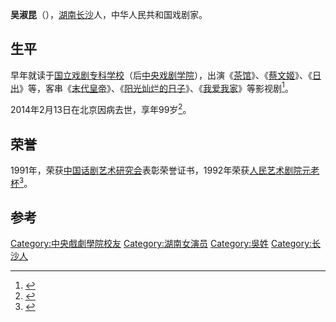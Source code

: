 '''吴淑昆'''（{{bd|1915年||2014年|2月13日|catIdx=Wu}}），[[湖南|湖南]][[长沙|长沙]]人，中华人民共和国戏剧家。

==生平==
早年就读于[[国立戏剧专科学校|国立戏剧专科学校]]（后[[中央戏剧学院|中央戏剧学院]]），出演《[[茶馆|茶馆]]》、《[[蔡文姬|蔡文姬]]》、《[[日出|日出]]》等，客串《[[末代皇帝_(电视剧)|末代皇帝]]》、《[[阳光灿烂的日子|阳光灿烂的日子]]》、《[[我爱我家_(家庭情景喜剧)|我爱我家]]》等影视剧<ref>{{cite news|title=99岁艺术家吴淑昆去世 曾演茶馆庞四奶奶|url=http://ent.qq.com/a/20140218/017091.htm|accessdate=2014-02-19|newspaper=腾讯网}}</ref>。

2014年2月13日在北京因病去世，享年99岁<ref>{{cite news|title=老艺术家吴淑昆去世享年99岁 曾参演《茶馆》|url=http://www.yangtse.com/system/2014/02/19/020311269.shtml|accessdate=2014-02-19|newspaper=东方网|deadurl=yes|archiveurl=https://web.archive.org/web/20140226225709/http://www.yangtse.com/system/2014/02/19/020311269.shtml|archivedate=2014-02-26}}</ref>。

==荣誉==
1991年，荣获[[中国话剧艺术研究会|中国话剧艺术研究会]]表彰荣誉证书，1992年荣获[[人民艺术剧院元老杯|人民艺术剧院元老杯]]<ref>{{cite news|title=北京人艺99岁演员吴淑昆辞世 曾客串《我爱我家》|url=http://news.67.com/heise/2014/02/17/728333.html|accessdate=2014-02-19|newspaper=中国娱乐网|archive-date=2019-07-25|archive-url=https://web.archive.org/web/20190725030656/http://news.67.com/heise/2014/02/17/728333.html|dead-url=no}}</ref>。

==参考==
{{Reflist}}

{{DEFAULTSORT:W}}
[[Category:中央戲劇學院校友|Category:中央戲劇學院校友]]
[[Category:湖南女演员|Category:湖南女演员]]
[[Category:吳姓|Category:吳姓]]
[[Category:长沙人|Category:长沙人]]